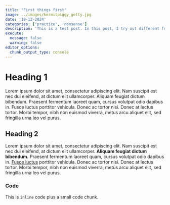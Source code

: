 ```yaml
---
title: "First things first"
image: ../images/kermitpiggy_getty.jpg
date: '19-12-2024'
categories: ['practice', 'nonsense']
description: 'This is a test post. In this post, I try out different functionalities'
execute: 
  message: false
  warning: false
editor_options: 
  chunk_output_type: console
---
```


# Heading 1

Lorem ipsum dolor sit amet, consectetur adipiscing elit. Nam suscipit est nec dui eleifend, at dictum elit ullamcorper. Aliquam feugiat dictum bibendum. Praesent fermentum laoreet quam, cursus volutpat odio dapibus in. Fusce luctus porttitor vehicula. Donec ac tortor nisi. Donec at lectus tortor. Morbi tempor, nibh non euismod viverra, metus arcu aliquet elit, sed fringilla urna leo vel purus. 

## Heading 2

Lorem ipsum dolor sit amet, consectetur adipiscing elit. Nam suscipit est nec dui eleifend, at dictum elit ullamcorper. **Aliquam feugiat dictum bibendum.** Praesent fermentum laoreet quam, cursus volutpat odio dapibus in. [Fusce luctus](https://github.com/twbs/bootstrap-sass/blob/master/assets/stylesheets/bootstrap/_variables.scss) porttitor vehicula. Donec ac tortor nisi. Donec at lectus tortor. Morbi tempor, nibh non euismod viverra, metus arcu aliquet elit, sed fringilla urna leo vel purus.

### Code

This is `inline` code plus a small code chunk.
<!-- 
```python
import numpy as np
import matplotlib.pyplot as plt

# Generate random data
np.random.seed(42)
petal_size = np.random.rand(100) * 10  # Petal size between 0 and 10
num_seeds = np.random.randint(1, 100, 100)  # Number of seeds between 1 and 100

# Plot the scatterplot
plt.scatter(petal_size, num_seeds)
plt.xlabel('Petal Size')
plt.ylabel('Number of Seeds')
plt.title('Scatterplot of Petal Size vs Number of Seeds')
plt.show()
``` -->
